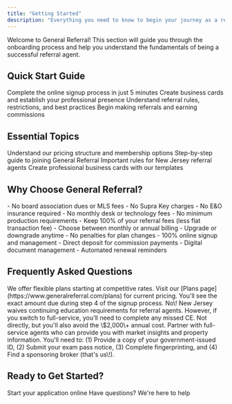 ```yaml
---
title: "Getting Started"
description: "Everything you need to know to begin your journey as a referral agent with General Referral"
---
```


Welcome to General Referral\! This section will guide you through the onboarding process and help you understand the fundamentals of being a successful referral agent.

## Quick Start Guide

<Steps>
  <Step title="Sign Up">
    Complete the online signup process in just 5 minutes
  </Step>
  <Step title="Set Up Your Business">
    Create business cards and establish your professional presence
  </Step>
  <Step title="Learn the Basics">
    Understand referral rules, restrictions, and best practices
  </Step>
  <Step title="Start Referring">
    Begin making referrals and earning commissions
  </Step>
</Steps>

## Essential Topics

<CardGroup cols={2}>
  <Card title="Costs & Plans" icon="dollar-sign" href="/knowledge-base/getting-started/cost-to-hang-license">
    Understand our pricing structure and membership options
  </Card>
  <Card title="Sign Up Process" icon="user-plus" href="/knowledge-base/getting-started/how-to-sign-up">
    Step-by-step guide to joining General Referral
  </Card>
  <Card title="NJ Restrictions" icon="shield-halved" href="/knowledge-base/getting-started/nj-restrictions">
    Important rules for New Jersey referral agents
  </Card>
  <Card title="Business Cards" icon="id-card" href="/knowledge-base/getting-started/create-business-cards">
    Create professional business cards with our templates
  </Card>
</CardGroup>

## Why Choose General Referral?

<Accordion title="No Hidden Fees">
  - No board association dues or MLS fees
  - No Supra Key charges
  - No E&O insurance required
  - No monthly desk or technology fees
  - No minimum production requirements
</Accordion>

<Accordion title="Flexible Plans">
  - Keep 100% of your referral fees (less flat transaction fee)
  - Choose between monthly or annual billing
  - Upgrade or downgrade anytime
  - No penalties for plan changes
</Accordion>

<Accordion title="Simple Process">
  - 100% online signup and management
  - Direct deposit for commission payments
  - Digital document management
  - Automated renewal reminders
</Accordion>

## Frequently Asked Questions

<AccordionGroup>
  <Accordion title="How much does it cost to join?">
    We offer flexible plans starting at competitive rates. Visit our [Plans page](https://www.generalreferral.com/plans) for current pricing. You'll see the exact amount due during step 4 of the signup process.
  </Accordion>
  <Accordion title="Do I need continuing education?">
    No\! New Jersey waives continuing education requirements for referral agents. However, if you switch to full-service, you'll need to complete any missed CE.
  </Accordion>
  <Accordion title="Can I get MLS access?">
    Not directly, but you'll also avoid the \$2,000\+ annual cost. Partner with full-service agents who can provide you with market insights and property information.
  </Accordion>
  <Accordion title="What are the requirements after passing my exam?">
    You'll need to: (1) Provide a copy of your government-issued ID, (2) Submit your exam pass notice, (3) Complete fingerprinting, and (4) Find a sponsoring broker (that's us\!).
  </Accordion>
</AccordionGroup>

## Ready to Get Started?

<CardGroup cols={2}>
  <Card title="Join Now" icon="rocket" href="https://app.generalreferral.com/join">
    Start your application online
  </Card>
  <Card title="Contact Us" icon="envelope" href="https://app.generalreferral.com/contact">
    Have questions? We're here to help
  </Card>
</CardGroup>